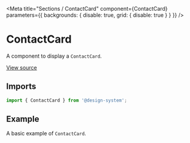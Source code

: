 
<Meta
  title="Sections / ContactCard"
  component={ContactCard}
  parameters={{ backgrounds: { disable: true, grid: { disable: true } } }}
/>

# ContactCard

A component to display a `ContactCard`.

[View source](https://github.com/actarian/design-system/tree/main/src/@sections/contact-card)

## Imports

```js
import { ContactCard } from '@design-system';
```

<!--
## Props

<ArgsTable of={ContactCardProps} />
-->

## Example

A basic example of `ContactCard`.

<Canvas>
  <Story name="ContactCard">
    <Grid.Row columnGap="1rem" rowGap="1rem" margin="2rem">
      <Grid sm={6} md={4} lg={3}>
        <ContactCard height="100%" />
      </Grid>
    </Grid.Row>
  </Story>
</Canvas>
